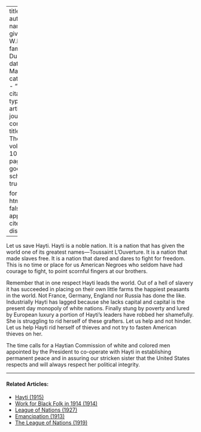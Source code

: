 
---
title: 'Hayti'
author:
  - name:
      given: W.E.B.
      family: Du Bois
date: Mar. 1915
categories: 
  - ""
citation: 
  type: article-journal
  container-title: The Crisis
  volume: 10
  issue: 5
  page: 232
google-scholar: true

format:
  html:
    toc: false
    appendix-cite-as: display
---



Let us save Hayti. Hayti is a noble nation. It is a nation that has given the world one of its greatest names---Toussaint L'Ouverture. It is a nation that made slaves free. It is a nation that dared and dares to fight for freedom. This is no time or place for us American Negroes who seldom have had courage to fight, to point scornful fingers at our brothers.

Remember that in one respect Hayti leads the world. Out of a hell of slavery it has succeeded in placing on their own little farms the happiest peasants in the world. Not France, Germany, England nor Russia has done the like. Industrially Hayti has lagged because she lacks capital and capital is the present day monopoly of white nations. Finally stung by poverty and lured by European luxury a portion of Hayti's leaders have robbed her shamefully. She is struggling to rid herself of these grafters. Let us help and not hinder. Let us help Hayti rid herself of thieves and not try to fasten American thieves on her.

The time calls for a Haytian Commission of white and colored men appointed by the President to co-operate with Hayti in establishing permanent peace and in assuring our stricken sister that the United States respects and will always respect her political integrity.

<!-- Similar articles start here -->
<div  class="clear-wrap"></div>
<hr>
#### Related Articles:

* [Hayti (1915)](/Volumes/10/06/hayti.html)
* [Work for Black Folk in 1914 (1914)](/Volumes/07/04/work_for_black_folk.html)
* [League of Nations (1927)](/Volumes/33/03/league_of_nations.html)
* [Emancipation (1913)](/Volumes/05/03/emancipation.html)
* [The League of Nations (1919)](/Volumes/19/01/league.html)

<!-- Similar articles end here -->